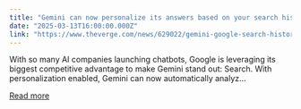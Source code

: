 ```yaml
---
title: "Gemini can now personalize its answers based on your search history"
date: "2025-03-13T16:00:00.000Z"
link: "https://www.theverge.com/news/629022/gemini-google-search-history-personalization"
---
```


With so many AI companies launching chatbots, Google is leveraging its biggest competitive advantage to make Gemini stand out: Search. With personalization enabled, Gemini can now automatically analyz...

[Read more](https://www.theverge.com/news/629022/gemini-google-search-history-personalization)
